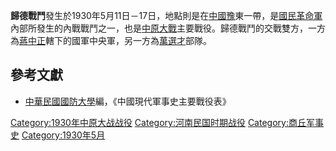 {{Infobox Military Conflict|
campaign=|
image=|
caption=|
conflict=歸德戰鬥|
date=1930年5月11日－17日|
place=[[中國|中國]]豫東|
result=激戰對峙，17日，國軍中央軍佔領歸德，萬選才轄下師長萬殿尊被俘|
combatant1=一師、三師|
combatant2=萬選才部隊| 
commander1=[[劉歭|劉歭]]|
commander2=[[萬選才|萬選才]]|
strength1=|
strength2=|
casualties1=|
casualties2=|
}}

'''歸德戰鬥'''發生於1930年5月11日－17日，地點則是在[[中國|中國]][[河南省|豫]]東一帶，是[[國民革命軍|國民革命軍]]內部所發生的內戰戰鬥之一，也是[[中原大戰|中原大戰]]主要戰役。歸德戰鬥的交戰雙方，一方為[[蔣中正|蔣中正]]轄下的國軍中央軍，另一方為[[萬選才|萬選才]]部隊。
==參考文獻==
*[[中華民國|中華民國]][[國防大學_(臺灣)|國防大學]]編，《中國現代軍事史主要戰役表》

{{中原大戰}}

[[Category:1930年中原大战战役|Category:1930年中原大战战役]]
[[Category:河南民国时期战役|Category:河南民国时期战役]]
[[Category:商丘军事史|Category:商丘军事史]]
[[Category:1930年5月|Category:1930年5月]]